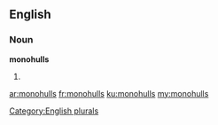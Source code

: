 ==English==

===Noun===
'''monohulls'''

# {{plural of|[[monohull]]}}

[[Category:English plurals]]

[[ar:monohulls]]
[[fr:monohulls]]
[[ku:monohulls]]
[[my:monohulls]]